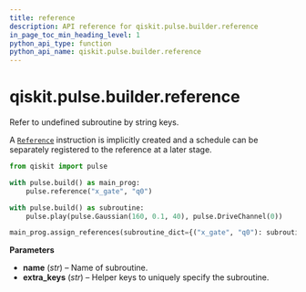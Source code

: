 ```yaml
---
title: reference
description: API reference for qiskit.pulse.builder.reference
in_page_toc_min_heading_level: 1
python_api_type: function
python_api_name: qiskit.pulse.builder.reference
---
```


<span id="qiskit-pulse-builder-reference" />

# qiskit.pulse.builder.reference

<Function id="qiskit.pulse.builder.reference" github="https://github.com/qiskit/qiskit/tree/stable/0.24/qiskit/pulse/builder.py" signature="reference(name, *extra_keys)">
  Refer to undefined subroutine by string keys.

  A [`Reference`](qiskit.pulse.instructions.Reference "qiskit.pulse.instructions.Reference") instruction is implicitly created and a schedule can be separately registered to the reference at a later stage.

  ```python
  from qiskit import pulse

  with pulse.build() as main_prog:
      pulse.reference("x_gate", "q0")

  with pulse.build() as subroutine:
      pulse.play(pulse.Gaussian(160, 0.1, 40), pulse.DriveChannel(0))

  main_prog.assign_references(subroutine_dict={("x_gate", "q0"): subroutine})
  ```

  **Parameters**

  *   **name** (*str*) – Name of subroutine.
  *   **extra\_keys** (*str*) – Helper keys to uniquely specify the subroutine.
</Function>

